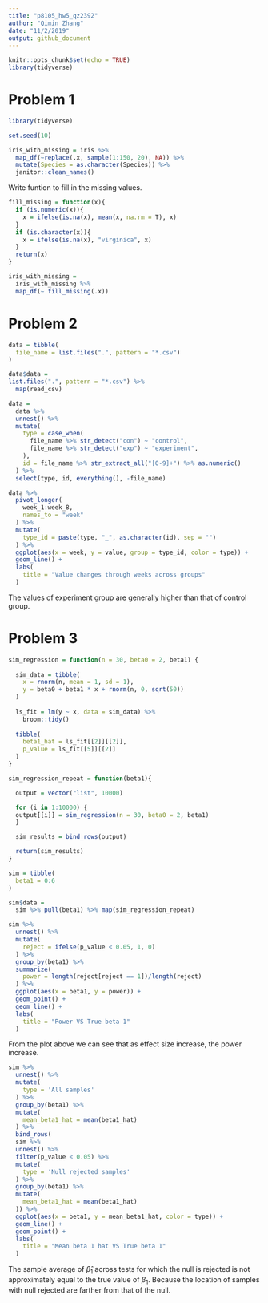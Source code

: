 ```yaml
---
title: "p8105_hw5_qz2392"
author: "Qimin Zhang"
date: "11/2/2019"
output: github_document
---
```


```r
knitr::opts_chunk$set(echo = TRUE)
library(tidyverse)
```

# Problem 1
```r
library(tidyverse)

set.seed(10)

iris_with_missing = iris %>% 
  map_df(~replace(.x, sample(1:150, 20), NA)) %>%
  mutate(Species = as.character(Species)) %>% 
  janitor::clean_names()
```
Write funtion to fill in the missing values.
```r
fill_missing = function(x){
  if (is.numeric(x)){
    x = ifelse(is.na(x), mean(x, na.rm = T), x)
  }
  if (is.character(x)){
    x = ifelse(is.na(x), "virginica", x)
  }
  return(x)
}

iris_with_missing = 
  iris_with_missing %>% 
  map_df(~ fill_missing(.x))
```

# Problem 2
```r
data = tibble(
  file_name = list.files(".", pattern = "*.csv")
)

data$data =
list.files(".", pattern = "*.csv") %>% 
  map(read_csv)
```

```r
data =
  data %>% 
  unnest() %>% 
  mutate(
    type = case_when(
      file_name %>% str_detect("con") ~ "control",
      file_name %>% str_detect("exp") ~ "experiment",
    ),
    id = file_name %>% str_extract_all("[0-9]+") %>% as.numeric()
  ) %>% 
  select(type, id, everything(), -file_name)
```

```r
data %>%
  pivot_longer(
    week_1:week_8,
    names_to = "week"
  ) %>% 
  mutate(
    type_id = paste(type, "_", as.character(id), sep = "")
  ) %>% 
  ggplot(aes(x = week, y = value, group = type_id, color = type)) +
  geom_line() +
  labs(
    title = "Value changes through weeks across groups"
  )
```

The values of experiment group are generally higher than that of control group.

# Problem 3

```r
sim_regression = function(n = 30, beta0 = 2, beta1) {
  
  sim_data = tibble(
    x = rnorm(n, mean = 1, sd = 1),
    y = beta0 + beta1 * x + rnorm(n, 0, sqrt(50))
  )
  
  ls_fit = lm(y ~ x, data = sim_data) %>% 
    broom::tidy()
  
  tibble(
    beta1_hat = ls_fit[[2]][[2]],
    p_value = ls_fit[[5]][[2]]
  )
}

sim_regression_repeat = function(beta1){

  output = vector("list", 10000)

  for (i in 1:10000) {
  output[[i]] = sim_regression(n = 30, beta0 = 2, beta1)
  }

  sim_results = bind_rows(output)

  return(sim_results)
}
```

```r
sim = tibble(
  beta1 = 0:6
) 

sim$data = 
  sim %>% pull(beta1) %>% map(sim_regression_repeat)
```

```r
sim %>% 
  unnest() %>% 
  mutate(
    reject = ifelse(p_value < 0.05, 1, 0)
  ) %>%
  group_by(beta1) %>% 
  summarize(
    power = length(reject[reject == 1])/length(reject)
  ) %>% 
  ggplot(aes(x = beta1, y = power)) +
  geom_point() +
  geom_line() +
  labs(
    title = "Power VS True beta 1"
  )
```

From the plot above we can see that as effect size increase, the power increase.

```r
sim %>% 
  unnest() %>%
  mutate(
    type = 'All samples'
  ) %>% 
  group_by(beta1) %>% 
  mutate(
    mean_beta1_hat = mean(beta1_hat)
  ) %>% 
  bind_rows(
  sim %>% 
  unnest() %>%
  filter(p_value < 0.05) %>%
  mutate(
    type = 'Null rejected samples'
  ) %>%  
  group_by(beta1) %>% 
  mutate(
    mean_beta1_hat = mean(beta1_hat)
  )) %>% 
  ggplot(aes(x = beta1, y = mean_beta1_hat, color = type)) +
  geom_line() +
  geom_point() +
  labs(
    title = "Mean beta 1 hat VS True beta 1"
  )
```
The sample average of $\hat\beta_1$ across tests for which the null is rejected is not approximately equal to the true value of $\beta_1$. Because 
the location of samples with null rejected are farther from that of the null.